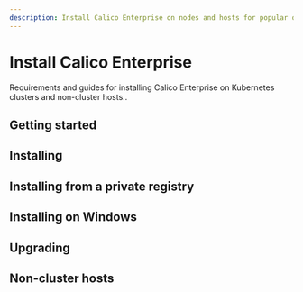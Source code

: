 ```yaml
---
description: Install Calico Enterprise on nodes and hosts for popular orchestrators, and install the calicoctl command line interface (CLI) tool.
---
```



# Install Calico Enterprise

Requirements and guides for installing Calico Enterprise on Kubernetes clusters and non-cluster hosts..

## Getting started

<DocCardLinkLayout>
  <DocCardLink docId='getting-started/install-on-clusters/kubernetes/quickstart' />
  <DocCardLink docId='getting-started/compatibility' />
</DocCardLinkLayout>

## Installing

<DocCardLinkLayout>
  <DocCardLink docId='getting-started/install-on-clusters/kubernetes/options-install' />
  <DocCardLink docId='getting-started/install-on-clusters/kubernetes/generic-install' />
  <DocCardLink docId='getting-started/install-on-clusters/kubernetes/helm' />
  <DocCardLink docId='getting-started/install-on-clusters/openshift/requirements' />
  <DocCardLink docId='getting-started/install-on-clusters/openshift/installation' />
  <DocCardLink docId='getting-started/install-on-clusters/aks' />
  <DocCardLink docId='getting-started/install-on-clusters/eks' />
  <DocCardLink docId='getting-started/install-on-clusters/gke' />
  <DocCardLink docId='getting-started/install-on-clusters/aws' />
  <DocCardLink docId='getting-started/install-on-clusters/docker-enterprise' />
  <DocCardLink docId='getting-started/install-on-clusters/rancher' />
  <DocCardLink docId='getting-started/install-on-clusters/rke2' />
  <DocCardLink docId='getting-started/install-on-clusters/rancher-ui' />
  <DocCardLink docId='getting-started/install-on-clusters/tkg' />
</DocCardLinkLayout>


## Installing from a private registry

<DocCardLinkLayout>
  <DocCardLink docId='getting-started/install-on-clusters/private-registry/private-registry-regular' />
  <DocCardLink docId='getting-started/install-on-clusters/private-registry/private-registry-image-path' />
</DocCardLinkLayout>

## Installing on Windows

<DocCardLinkLayout>
  <DocCardLink docId='getting-started/install-on-clusters/windows-calico/limitations' />
  <DocCardLink docId='getting-started/install-on-clusters/windows-calico/requirements' />
  <DocCardLink docId='getting-started/install-on-clusters/windows-calico/operator' />
  <DocCardLink docId='getting-started/install-on-clusters/windows-calico/manual-install/quickstart' />
  <DocCardLink docId='getting-started/install-on-clusters/windows-calico/manual-install/standard' />
  <DocCardLink docId='getting-started/install-on-clusters/windows-calico/manual-install/kubeconfig' />
  <DocCardLink docId='getting-started/install-on-clusters/windows-calico/manual-install/maintain' />

  <DocCardLink docId='getting-started/install-on-clusters/windows-calico/rancher' />
  <DocCardLink docId='getting-started/install-on-clusters/windows-calico/demo' />
  <DocCardLink docId='getting-started/install-on-clusters/windows-calico/flowlogs' />
  <DocCardLink docId='getting-started/install-on-clusters/windows-calico/dnspolicy' />
  <DocCardLink docId='getting-started/install-on-clusters/windows-calico/troubleshoot' />
</DocCardLinkLayout>

## Upgrading

<DocCardLinkLayout>
  <DocCardLink docId='getting-started/upgrading/upgrading-enterprise/kubernetes-upgrade-tsee/helm' />
  <DocCardLink docId='getting-started/upgrading/upgrading-enterprise/kubernetes-upgrade-tsee/operator' />
  <DocCardLink docId='getting-started/upgrading/upgrading-enterprise/openshift-upgrade' />
  <DocCardLink docId='getting-started/upgrading/upgrading-calico-to-calico-enterprise/upgrade-to-tsee/standard' />
  <DocCardLink docId='getting-started/upgrading/upgrading-calico-to-calico-enterprise/upgrade-to-tsee/helm' />
  <DocCardLink docId='getting-started/upgrading/upgrading-calico-to-calico-enterprise/upgrade-to-tsee-openshift' />
  <DocCardLink docId='getting-started/manifest-archive' />
</DocCardLinkLayout>

## Non-cluster hosts

<DocCardLinkLayout>
  <DocCardLink docId='getting-started/bare-metal/about' />
  <DocCardLink docId='getting-started/bare-metal/requirements' />
</DocCardLinkLayout>

